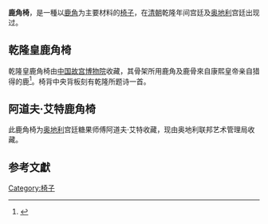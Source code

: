 {{refimprove|time=2014-08-22T09:39:42+00:00}}
'''鹿角椅'''，是一種以[[鹿角|鹿角]]为主要材料的[[椅子|椅子]]，在[[清朝|清朝]]乾隆年间宫廷及[[奥地利|奥地利]]宫廷出现过。

==乾隆皇鹿角椅==
乾隆皇鹿角椅由[[中国|中国]][[故宫博物院|故宫博物院]]收藏，其骨架所用鹿角及鹿骨來自康熙皇帝亲自猎得的鹿<ref>{{cite web |url=http://news.stheadline.com/dailynews/content_hk/2014/06/07/288546.asp |title=乾隆鹿角椅細訴歷史 |accessdate=2014-08-21 |archive-date=2014-08-21 |archive-url=https://web.archive.org/web/20140821190052/http://news.stheadline.com/dailynews/content_hk/2014/06/07/288546.asp |dead-url=no }}</ref>。椅背中央背板刻有乾隆所题诗一首。

==阿道夫·艾特鹿角椅==
此鹿角椅为[[奥地利|奥地利]]宫廷糖果师傅阿道夫·艾特收藏，现由奥地利联邦艺术管理局收藏。

==参考文獻==
{{reflist}}

[[Category:椅子|Category:椅子]]